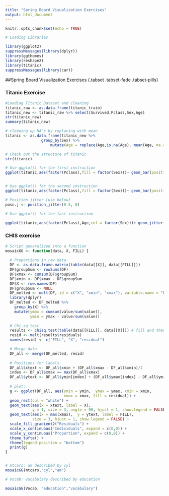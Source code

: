```yaml
---
title: "Spring Board Visualization Exercises"
output: html_document
---
```


```r
knitr::opts_chunk$set(echo = TRUE)
```
```r
# Loading Libraries

library(ggplot2)
suppressMessages(library(dplyr))
library(ggthemes)
library(reshape2)
library(titanic)
suppressMessages(library(car))

```

##Spring Board Visualization Exercises  {.tabset .tabset-fade .tabset-pills}

### Titanic Exercise


```r
#Loading Titanic Dataset and cleaning
titanic_raw <- as.data.frame(titanic_train)
titanic_new <- titanic_raw %>% select(Survived,Pclass,Sex,Age)
str(titanic_new)
summary(titanic_new)

# cleaning up NA's by replacing with mean
titanic <- as.data.frame(titanic_new %>% 
                group_by(Sex) %>% 
                    mutate(Age = replace(Age,is.na(Age), mean(Age, na.rm = TRUE))))

# Check out the structure of titanic
str(titanic)

# Use ggplot() for the first instruction
ggplot(titanic,aes(factor(Pclass),fill = factor(Sex)))+ geom_bar(position = "dodge")


# Use ggplot() for the second instruction
ggplot(titanic,aes(factor(Pclass),fill = factor(Sex)))+ geom_bar(position = "dodge") + facet_grid(".~Survived")

# Position jitter (use below)
posn.j <- position_jitter(0.5, 0)

# Use ggplot() for the last instruction

ggplot(titanic,aes(factor(Pclass),Age,col = factor(Sex)))+ geom_jitter(position = posn.j,size=3,alpha =0.5) + facet_grid(".~Survived")


```

### CHIS exercise

```r

# Script generalized into a function
mosaicGG <- function(data, X, FILL) {
  
  # Proportions in raw data
  DF <- as.data.frame.matrix(table(data[[X]], data[[FILL]]))
  DF$groupSum <- rowSums(DF)
  DF$xmax <- cumsum(DF$groupSum)
  DF$xmin <- DF$xmax - DF$groupSum
  DF$X <- row.names(DF)
  DF$groupSum <- NULL
  DF_melted <- melt(DF, id = c("X", "xmin", "xmax"), variable.name = "FILL")
  library(dplyr)
  DF_melted <- DF_melted %>% 
    group_by(X) %>% 
    mutate(ymax = cumsum(value/sum(value)),
           ymin = ymax - value/sum(value))
  
  # Chi-sq test
  results <- chisq.test(table(data[[FILL]], data[[X]])) # fill and then x
  resid <- melt(results$residuals)
  names(resid) <- c("FILL", "X", "residual")

  # Merge data
  DF_all <- merge(DF_melted, resid)
  
  # Positions for labels
  DF_all$xtext <- DF_all$xmin + (DF_all$xmax - DF_all$xmin)/2
  index <- DF_all$xmax == max(DF_all$xmax)
  DF_all$ytext <- DF_all$ymin[index] + (DF_all$ymax[index] - DF_all$ymin[index])/2
  
  # plot:
  g <- ggplot(DF_all, aes(ymin = ymin,  ymax = ymax, xmin = xmin, 
                          xmax = xmax, fill = residual)) + 
  geom_rect(col = "white") +
  geom_text(aes(x = xtext, label = X),
            y = 1, size = 3, angle = 90, hjust = 1, show.legend = FALSE) +
  geom_text(aes(x = max(xmax),  y = ytext, label = FILL),
            size = 3, hjust = 1, show.legend = FALSE) +
  scale_fill_gradient2("Residuals") +
  scale_x_continuous("Individuals", expand = c(0,0)) +
  scale_y_continuous("Proportion", expand = c(0,0)) +
  theme_tufte() +
  theme(legend.position = "bottom")
  print(g)
}


# mtcars: am described by cyl
mosaicGG(mtcars,"cyl","am")

# Vocab: vocabulary described by education

mosaicGG(Vocab, "education","vocabulary")
```

